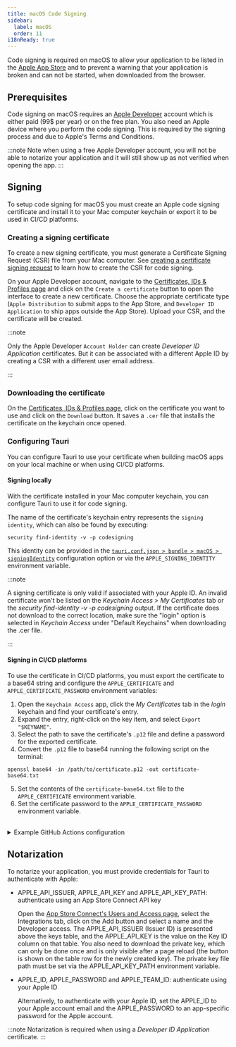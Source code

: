 ```yaml
---
title: macOS Code Signing
sidebar:
  label: macOS
  order: 11
i18nReady: true
---
```


Code signing is required on macOS to allow your application to be listed in the [Apple App Store] and to prevent a warning that your application is broken and can not be started, when downloaded from the browser.

## Prerequisites

Code signing on macOS requires an [Apple Developer] account which is either paid (99$ per year) or on the free plan. You also need an Apple device where you perform the code signing. This is required by the signing process and due to Apple's Terms and Conditions.

:::note
Note when using a free Apple Developer account, you will not be able to notarize your application and it will still show up as not verified when opening the app.
:::

## Signing

To setup code signing for macOS you must create an Apple code signing certificate and
install it to your Mac computer keychain or export it to be used in CI/CD platforms.

### Creating a signing certificate

To create a new signing certificate, you must generate a Certificate Signing Request (CSR) file from your Mac computer.
See [creating a certificate signing request] to learn how to create the CSR for code signing.

On your Apple Developer account, navigate to the [Certificates, IDs & Profiles page]
and click on the `Create a certificate` button to open the interface to create a new certificate.
Choose the appropriate certificate type (`Apple Distribution` to submit apps to the App Store, and `Developer ID Application` to ship apps outside the App Store).
Upload your CSR, and the certificate will be created.

:::note

Only the Apple Developer `Account Holder` can create _Developer ID Application_ certificates. But it can be associated with a different Apple ID by creating a CSR with a different user email address.

:::

### Downloading the certificate

On the [Certificates, IDs & Profiles page], click on the certificate you want to use and click on the `Download` button.
It saves a `.cer` file that installs the certificate on the keychain once opened.

### Configuring Tauri

You can configure Tauri to use your certificate when building macOS apps on your local machine or when using CI/CD platforms.

#### Signing locally

With the certificate installed in your Mac computer keychain, you can configure Tauri to use it for code signing.

The name of the certificate's keychain entry represents the `signing identity`, which can also be found by executing:

```
security find-identity -v -p codesigning
```

This identity can be provided in the [`tauri.conf.json > bundle > macOS > signingIdentity`] configuration option or
via the `APPLE_SIGNING_IDENTITY` environment variable.

:::note

A signing certificate is only valid if associated with your Apple ID.
An invalid certificate won't be listed on the _Keychain Access > My Certificates_ tab
or the _security find-identity -v -p codesigning_ output.
If the certificate does not download to the correct location, make sure the "login" option is selected in _Keychain Access_
under "Default Keychains" when downloading the .cer file.

:::

#### Signing in CI/CD platforms

To use the certificate in CI/CD platforms, you must export the certificate to a base64 string
and configure the `APPLE_CERTIFICATE` and `APPLE_CERTIFICATE_PASSWORD` environment variables:

1. Open the `Keychain Access` app, click the _My Certificates_ tab in the _login_ keychain and find your certificate's entry.
2. Expand the entry, right-click on the key item, and select `Export "$KEYNAME"`.
3. Select the path to save the certificate's `.p12` file and define a password for the exported certificate.
4. Convert the `.p12` file to base64 running the following script on the terminal:

```
openssl base64 -in /path/to/certificate.p12 -out certificate-base64.txt
```

5. Set the contents of the `certificate-base64.txt` file to the `APPLE_CERTIFICATE` environment variable.
6. Set the certificate password to the `APPLE_CERTIFICATE_PASSWORD` environment variable.

<br />

<details>
<summary>Example GitHub Actions configuration</summary>

Required secrets:

- `APPLE_ID` - Your Apple ID email
- `APPLE_ID_PASSWORD` - Your Apple ID password
- `APPLE_CERTIFICATE` - The base64 encoded `.p12` file
- `APPLE_CERTIFICATE_PASSWORD` - The password for your exported `.p12` file
- `KEYCHAIN_PASSWORD` - The password for your keychain

Check out the official GitHub guide to learn [how to set up secrets](https://docs.github.com/en/actions/security-for-github-actions/security-guides/using-secrets-in-github-actions#creating-secrets-for-a-repository).

```yaml
name: 'build'

on:
  push:
    branches:
      - main

jobs:
  build-macos:
    needs: prepare
    strategy:
      matrix:
        include:
          - args: '--target aarch64-apple-darwin'
            arch: 'silicon'
          - args: '--target x86_64-apple-darwin'
            arch: 'intel'
    runs-on: macos-latest
    env:
      APPLE_ID: ${{ secrets.APPLE_ID }}
      APPLE_ID_PASSWORD: ${{ secrets.APPLE_ID_PASSWORD }}
    steps:
      - name: Import Apple Developer Certificate
        env:
          APPLE_CERTIFICATE: ${{ secrets.APPLE_CERTIFICATE }}
          APPLE_CERTIFICATE_PASSWORD: ${{ secrets.APPLE_CERTIFICATE_PASSWORD }}
          KEYCHAIN_PASSWORD: ${{ secrets.KEYCHAIN_PASSWORD }}
        run: |
          echo $APPLE_CERTIFICATE | base64 --decode > certificate.p12
          security create-keychain -p "$KEYCHAIN_PASSWORD" build.keychain
          security default-keychain -s build.keychain
          security unlock-keychain -p "$KEYCHAIN_PASSWORD" build.keychain
          security import certificate.p12 -k build.keychain -P "$APPLE_CERTIFICATE_PASSWORD" -T /usr/bin/codesign
          security set-key-partition-list -S apple-tool:,apple:,codesign: -s -k "$KEYCHAIN_PASSWORD" build.keychain
          security find-identity -v -p codesigning build.keychain
      - name: Verify Certificate
        run: |
          CERT_INFO=$(security find-identity -v -p codesigning build.keychain | grep "Apple Development")
          CERT_ID=$(echo "$CERT_INFO" | awk -F'"' '{print $2}')
          echo "CERT_ID=$CERT_ID" >> $GITHUB_ENV
          echo "Certificate imported."
      - uses: tauri-apps/tauri-action@v0
        env:
          GITHUB_TOKEN: ${{ secrets.GITHUB_TOKEN }}
          APPLE_CERTIFICATE: ${{ secrets.APPLE_CERTIFICATE }}
          APPLE_CERTIFICATE_PASSWORD: ${{ secrets.APPLE_CERTIFICATE_PASSWORD }}
          APPLE_SIGNING_IDENTITY: ${{ env.CERT_ID }}
        with:
          args: ${{ matrix.args }}
```

</details>

## Notarization

To notarize your application, you must provide credentials for Tauri to authenticate with Apple:

- APPLE_API_ISSUER, APPLE_API_KEY and APPLE_API_KEY_PATH: authenticate using an App Store Connect API key

  Open the [App Store Connect's Users and Access page], select the Integrations tab, click on the Add button and select a name and the Developer access.
  The APPLE_API_ISSUER (Issuer ID) is presented above the keys table, and the APPLE_API_KEY is the value on the Key ID column on that table.
  You also need to download the private key, which can only be done once and is only visible after a page reload (the button is shown on the table row for the newly created key).
  The private key file path must be set via the APPLE_API_KEY_PATH environment variable.

- APPLE_ID, APPLE_PASSWORD and APPLE_TEAM_ID: authenticate using your Apple ID

  Alternatively, to authenticate with your Apple ID, set the APPLE_ID to your Apple account email and the APPLE_PASSWORD to an app-specific password for the Apple account.

:::note
Notarization is required when using a _Developer ID Application_ certificate.
:::

[Certificates]: https://developer.apple.com/account/resources/certificates/list
[Apple Developer]: https://developer.apple.com
[Apple App Store]: https://www.apple.com/app-store/
[App Store Connect's Users and Access page]: https://appstoreconnect.apple.com/access/users
[`tauri.conf.json > bundle > macOS > signingIdentity`]: /reference/config/#signingidentity
[creating a certificate signing request]: https://developer.apple.com/help/account/create-certificates/create-a-certificate-signing-request
[Certificates, IDs & Profiles page]: https://developer.apple.com/account/resources/certificates/list
